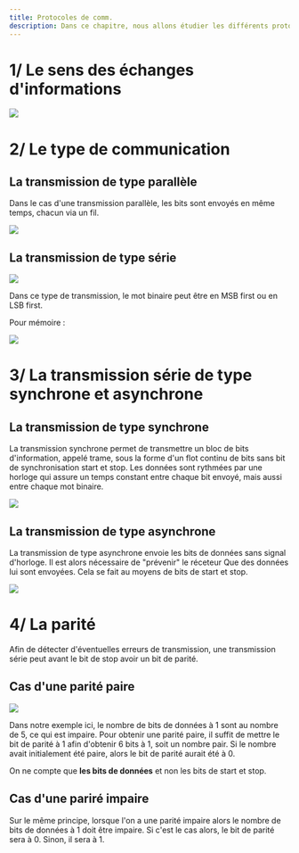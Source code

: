 ```yaml
---
title: Protocoles de comm.
description: Dans ce chapitre, nous allons étudier les différents protocole existants permettant aux capteurs, carte à microcontroleurs et actionneurs de communiquer entre eux.
---
```


# 1/ Le sens des échanges d'informations

<Image src="https://i.imgur.com/nbwjrvB.png" width={700} height={700} />

# 2/ Le type de communication

## La transmission de type parallèle

Dans le cas d'une transmission parallèle, les bits sont envoyés en même temps, chacun via un fil.

<Image src="https://i.imgur.com/1unsA10.png" width={400} height={400} />

## La transmission de type série

<Image src="https://i.imgur.com/eziz0Ac.png" width={400} height={400} />

Dans ce type de transmission, le mot binaire peut être en MSB first ou en LSB first.

Pour mémoire :

<Image src="https://i.imgur.com/5iNe473.png" width={600} height={600} />

# 3/ La transmission série de type synchrone et asynchrone

## La transmission de type synchrone

La transmission synchrone permet de transmettre un bloc de bits d'information, appelé trame, sous la forme d'un flot continu de bits sans bit de synchronisation start et stop. Les données sont rythmées par une horloge qui assure un temps constant entre chaque bit envoyé, mais aussi entre chaque mot binaire.

<Image src="https://i.imgur.com/qEkCoEB.png" width={500} height={500} />

## La transmission de type asynchrone

La transmission de type asynchrone envoie les bits de données sans signal d'horloge. Il est alors nécessaire de "prévenir" le réceteur Que des données lui sont envoyées. Cela se fait au moyens de bits de start et stop.

<Image src="https://i.imgur.com/xkLwe00.png" width={500} height={500} />

# 4/ La parité

Afin de détecter d'éventuelles erreurs de transmission, une transmission série peut avant le bit de stop avoir un bit de parité.

## Cas d'une parité paire

<Image src="https://i.imgur.com/48yfNWN.png" width={500} height={500} />

Dans notre exemple ici, le nombre de bits de données à 1 sont au nombre de 5, ce qui est impaire. Pour obtenir une parité paire, il suffit de mettre le bit de parité à 1 afin d'obtenir 6 bits à 1, soit un nombre pair. Si le nombre avait initialement été paire, alors le bit de parité aurait été à 0.

On ne compte que **les bits de données** et non les bits de start et stop.

## Cas d'une pariré impaire

Sur le même principe, lorsque l'on a une parité impaire alors le nombre de bits de données à 1 doit être impaire. Si c'est le cas alors, le bit de parité sera à 0. Sinon, il sera à 1.
